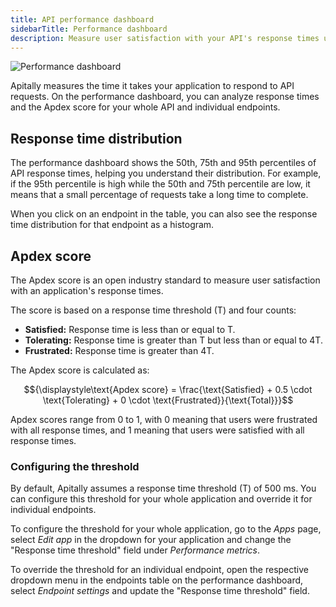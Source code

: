 ```yaml
---
title: API performance dashboard
sidebarTitle: Performance dashboard
description: Measure user satisfaction with your API's response times using the Apdex score.
---
```


<Card>
  <div style={{ margin: "-1.5rem" }}>
    <img src="https://assets.apitally.io/docs/performance-2.webp" alt="Performance dashboard" />
  </div>
</Card>


Apitally measures the time it takes your application to respond to API requests.
On the performance dashboard, you can analyze response times and the Apdex score for your whole API and individual endpoints.

## Response time distribution

The performance dashboard shows the 50th, 75th and 95th percentiles of API response times, helping you understand their distribution.
For example, if the 95th percentile is high while the 50th and 75th percentile are low, it means that a small percentage of requests take a long time to complete.

When you click on an endpoint in the table, you can also see the response time distribution for that endpoint as a histogram.

## Apdex score

The Apdex score is an open industry standard to measure user satisfaction with an application's response times.

The score is based on a response time threshold (T) and four counts:

- <b>Satisfied:</b> Response time is less than or equal to T.
- <b>Tolerating:</b> Response time is greater than T but less than or equal to 4T.
- <b>Frustrated:</b> Response time is greater than 4T.

The Apdex score is calculated as:

$${\displaystyle\text{Apdex score} = \frac{\text{Satisfied} + 0.5 \cdot \text{Tolerating} + 0 \cdot \text{Frustrated}}{\text{Total}}}$$

Apdex scores range from 0 to 1, with 0 meaning that users were frustrated with all response times, and 1 meaning that users were satisfied with all response times.

### Configuring the threshold

By default, Apitally assumes a response time threshold (T) of 500 ms. You can configure this threshold for your whole application and override it for individual endpoints.

To configure the threshold for your whole application, go to the *Apps* page, select *Edit app* in the dropdown for your application and change the "Response time threshold" field under *Performance metrics*.

To override the threshold for an individual endpoint, open the respective dropdown menu in the endpoints table on the performance dashboard, select *Endpoint settings* and update the "Response time threshold" field.
